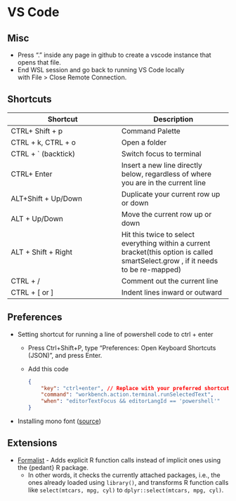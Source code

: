 # VS Code {#sec-ide-vsc .unnumbered}

## Misc {#sec-ide-vsc-misc .unnumbered}

-   Press "." inside any page in github to create a vscode instance that opens that file.
-   End WSL session and go back to running VS Code locally with File \> Close Remote Connection.

## Shortcuts {#sec-ide-vsc-shcts .unnumbered}

| Shortcut | Description |
|------------------------------------|------------------------------------|
| CTRL+ Shift + p | Command Palette |
| CTRL + k, CTRL + o | Open a folder |
| CTRL + \` (backtick) | Switch focus to terminal |
| CTRL+ Enter | Insert a new line directly below, regardless of where you are in the current line |
| ALT+Shift + Up/Down | Duplicate your current row up or down |
| ALT + Up/Down | Move the current row up or down |
| ALT + Shift + Right | Hit this twice to select everything within a current bracket(this option is called smartSelect.grow , if it needs to be re-mapped) |
| CTRL + / | Comment out the current line |
| CTRL + \[ or \] | Indent lines inward or outward |

## Preferences

-   Setting shortcut for running a line of powershell code to ctrl + enter
    -   Press Ctrl+Shift+P, type "Preferences: Open Keyboard Shortcuts (JSON)", and press Enter.

    -   Add this code

        ``` json
        {
            "key": "ctrl+enter", // Replace with your preferred shortcut
            "command": "workbench.action.terminal.runSelectedText",
            "when": "editorTextFocus && editorLangId == 'powershell'"
        }
        ```
-   Installing mono font ([source](https://stackoverflow.com/questions/59776906/how-do-i-change-vs-code-settings-to-use-jetbrains-mono-font))

## Extensions

-   [Formalist](https://open-vsx.org/extension/atsyplenkov/formalist) - Adds explicit R function calls instead of implicit ones using the {pedant} R package.
    -   In other words, it checks the currently attached packages, i.e., the ones already loaded using `library()`, and transforms R function calls like `select(mtcars, mpg, cyl)` to `dplyr::select(mtcars, mpg, cyl)`.
